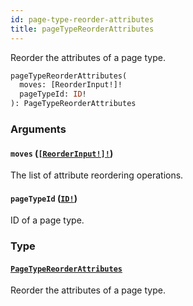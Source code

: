 ```yaml
---
id: page-type-reorder-attributes
title: pageTypeReorderAttributes
---
```


Reorder the attributes of a page type.

```graphql
pageTypeReorderAttributes(
  moves: [ReorderInput!]!
  pageTypeId: ID!
): PageTypeReorderAttributes

```

### Arguments

#### `moves` ([`[ReorderInput!]!`](/developer/api-reference/inputs/reorder-input))

The list of attribute reordering operations.

#### `pageTypeId` ([`ID!`](/developer/api-reference/scalars/id))

ID of a page type.

### Type

#### [`PageTypeReorderAttributes`](/developer/api-reference/objects/page-type-reorder-attributes)

Reorder the attributes of a page type.

